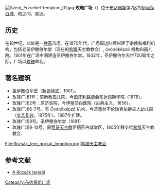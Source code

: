 [[File:Szent_Erzsebet-templom_01.jpg|right]]
'''玫瑰广场'''（{{lang-hu|Rózsák tere}}）位于[[布达佩斯|布达佩斯]]第7区的[[伊丽莎白城|伊丽莎白城]]，{{tsl|hu|Dohány utca|烟草街}}和{{tsl|hu|Rákóczi út|拉科奇大街}}之间，靠近{{tsl|hu|Rottenbiller utca|羅滕比樂街}}。

==历史==
在18世纪，此处是一[[家畜|牲畜]]市场。在1870年代，广场周边陆续兴建了宗教和福利机构，包括老圣伊撒伯尔堂（现在的[[希腊|希腊]]天主教教会）, óvónőképző 机构和孤儿院。1901年在广场中间建造圣伊撒伯尔堂。1932年，圣伊撒伯尔去世700周年之际，广场以[[玫瑰|玫瑰]]命名。

== 著名建筑==
* 圣伊撒伯尔堂（新[[哥特式|哥特式]]，1901）。
* 玫瑰广场1号：前新教孤儿院，今[[匈牙利|匈牙利]][[路德会|路德会]]布达佩斯学院（1878）。
* 玫瑰广场2号：原济贫院，今伊丽莎白医院（古典主义，1856）。
* 玫瑰广场6-7号。有 Óvónőképző 机构，今苔蕾丝不伦瑞克伯爵夫人幼儿园（[[文艺复兴|文艺复兴]]，1875年）。1887年扩建。
* 玫瑰广场8号。圣伊撒伯尔堂（1881）
* 玫瑰广场9-10号。原[[罗马|罗马]][[天主教|天主教]]伊丽莎白城堂区，1905年移交给[[希腊|希腊]]天主教教会.

<gallery>
File:Rózsák_tere_görkat_templom.jpg|希腊天主教会
</gallery>

== 参考文献 ==
* [http://www.erzsebetvaros.hu/?module=news&action=show&nid=1050 A Rózsák teréről] {{Wayback|url=http://www.erzsebetvaros.hu/?module=news&action=show&nid=1050 |date=20160307155912 }}

{{DEFAULTSORT:Rozsaktere}}
[[Category:布达佩斯广场|Category:布达佩斯广场]]
